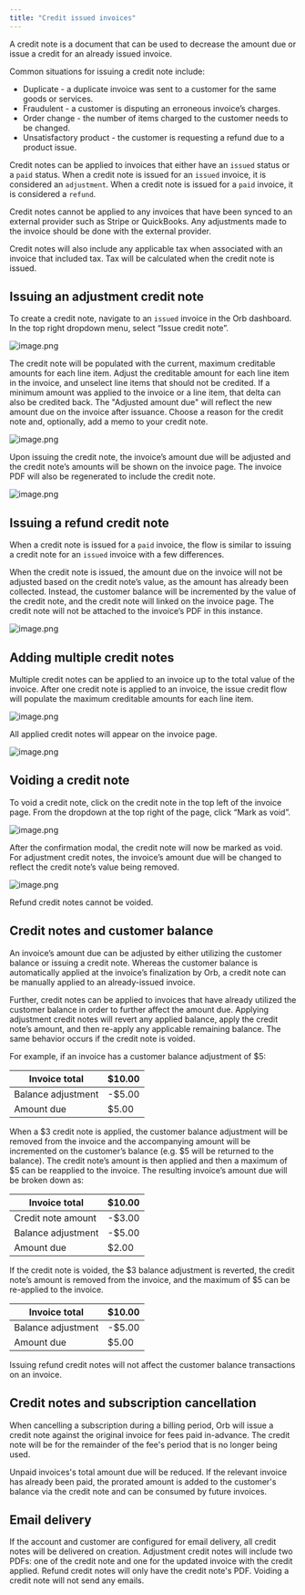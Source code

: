 ```yaml
---
title: "Credit issued invoices"
---
```


A credit note is a document that can be used to decrease the amount due or issue a credit for an already issued invoice.

Common situations for issuing a credit note include:

* Duplicate - a duplicate invoice was sent to a customer for the same goods or services.
* Fraudulent - a customer is disputing an erroneous invoice’s charges.
* Order change - the number of items charged to the customer needs to be changed.
* Unsatisfactory product - the customer is requesting a refund due to a product issue.

Credit notes can be applied to invoices that either have an `issued` status or a `paid` status. When a credit note is issued for an `issued` invoice, it is considered an `adjustment`. When a credit note is issued for a `paid` invoice, it is considered a `refund`.

Credit notes cannot be applied to any invoices that have been synced to an external provider such as Stripe or QuickBooks. Any adjustments made to the invoice should be done with the external provider.

Credit notes will also include any applicable tax when associated with an invoice that included tax. Tax will be calculated when the credit note is issued.

## Issuing an adjustment credit note[](#issuing-an-adjustment-credit-note "Direct link to heading")

To create a credit note, navigate to an `issued` invoice in the Orb dashboard. In the top right dropdown menu, select “Issue credit note”.

![image.png](/images/guides/invoicing/credit-note-1-12b1ef97e2225aca327cf0dd2bb9f1f6.png)

The credit note will be populated with the current, maximum creditable amounts for each line item. Adjust the creditable amount for each line item in the invoice, and unselect line items that should not be credited. If a minimum amount was applied to the invoice or a line item, that delta can also be credited back. The "Adjusted amount due" will reflect the new amount due on the invoice after issuance. Choose a reason for the credit note and, optionally, add a memo to your credit note.

![image.png](/images/guides/invoicing/credit-note-2-8f89626fe877498fe4380b848fc9d08c.png)

Upon issuing the credit note, the invoice’s amount due will be adjusted and the credit note’s amounts will be shown on the invoice page. The invoice PDF will also be regenerated to include the credit note.

![image.png](/images/guides/invoicing/credit-note-3-4347ce5a38c47dcc8ce03ceb7fa01cac.png)

## Issuing a refund credit note[](#issuing-a-refund-credit-note "Direct link to heading")

When a credit note is issued for a `paid` invoice, the flow is similar to issuing a credit note for an `issued` invoice with a few differences.

When the credit note is issued, the amount due on the invoice will not be adjusted based on the credit note’s value, as the amount has already been collected. Instead, the customer balance will be incremented by the value of the credit note, and the credit note will linked on the invoice page. The credit note will not be attached to the invoice’s PDF in this instance.

![image.png](/images/guides/invoicing/credit-note-4-6e1c0e78d39e1a8f86198529ea9f57f3.png)

## Adding multiple credit notes[](#adding-multiple-credit-notes "Direct link to heading")

Multiple credit notes can be applied to an invoice up to the total value of the invoice. After one credit note is applied to an invoice, the issue credit flow will populate the maximum creditable amounts for each line item.

![image.png](/images/guides/invoicing/credit-note-5-36eaf7bf5bf9bf6d5514ef99653c8f31.png)

All applied credit notes will appear on the invoice page.

![image.png](/images/guides/invoicing/credit-note-6-abd15eaf6cc50a420e0ff6d6f7f22bfb.png)

## Voiding a credit note[](#voiding-a-credit-note "Direct link to heading")

To void a credit note, click on the credit note in the top left of the invoice page. From the dropdown at the top right of the page, click “Mark as void”.

![image.png](/images/guides/invoicing/credit-note-7-81449b8dcd6bc1c5f18ec8aa0efe3d17.png)

After the confirmation modal, the credit note will now be marked as void. For adjustment credit notes, the invoice’s amount due will be changed to reflect the credit note’s value being removed.

![image.png](/images/guides/invoicing/credit-note-8-552d0ea2bd3ec30a7ff99dc4e6a537be.png)

Refund credit notes cannot be voided.

## Credit notes and customer balance[](#credit-notes-and-customer-balance "Direct link to heading")

An invoice’s amount due can be adjusted by either utilizing the customer balance or issuing a credit note. Whereas the customer balance is automatically applied at the invoice’s finalization by Orb, a credit note can be manually applied to an already-issued invoice.

Further, credit notes can be applied to invoices that have already utilized the customer balance in order to further affect the amount due. Applying adjustment credit notes will revert any applied balance, apply the credit note’s amount, and then re-apply any applicable remaining balance. The same behavior occurs if the credit note is voided.

For example, if an invoice has a customer balance adjustment of $5:

| Invoice total      | $10.00  |
| ------------------ | ------- |
| Balance adjustment | \-$5.00 |
| Amount due         | $5.00   |

When a $3 credit note is applied, the customer balance adjustment will be removed from the invoice and the accompanying amount will be incremented on the customer’s balance (e.g. $5 will be returned to the balance). The credit note’s amount is then applied and then a maximum of $5 can be reapplied to the invoice. The resulting invoice’s amount due will be broken down as:

| Invoice total      | $10.00  |
| ------------------ | ------- |
| Credit note amount | \-$3.00 |
| Balance adjustment | \-$5.00 |
| Amount due         | $2.00   |

If the credit note is voided, the $3 balance adjustment is reverted, the credit note’s amount is removed from the invoice, and the maximum of $5 can be re-applied to the invoice.

| Invoice total      | $10.00  |
| ------------------ | ------- |
| Balance adjustment | \-$5.00 |
| Amount due         | $5.00   |

Issuing refund credit notes will not affect the customer balance transactions on an invoice.

## Credit notes and subscription cancellation[](#credit-notes-and-subscription-cancellation "Direct link to heading")

When cancelling a subscription during a billing period, Orb will issue a credit note against the original invoice for fees paid in-advance. The credit note will be for the remainder of the fee's period that is no longer being used.

Unpaid invoices's total amount due will be reduced. If the relevant invoice has already been paid, the prorated amount is added to the customer's balance via the credit note and can be consumed by future invoices.

## Email delivery[](#email-delivery "Direct link to heading")

If the account and customer are configured for email delivery, all credit notes will be delivered on creation. Adjustment credit notes will include two PDFs: one of the credit note and one for the updated invoice with the credit applied. Refund credit notes will only have the credit note's PDF. Voiding a credit note will not send any emails.